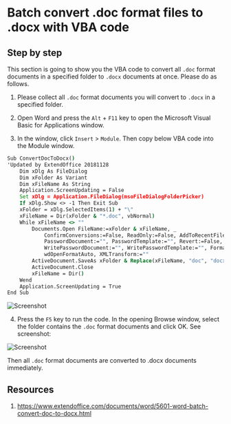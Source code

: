 # Batch convert .doc format files to .docx with VBA code

## Step by step

This section is going to show you the VBA code to convert all `.doc` format documents in a specified folder to `.docx` documents at once. Please do as follows.

1. Please collect all `.doc` format documents you will convert to `.docx` in a specified folder.

2. Open Word and press the `Alt` + `F11` key to open the Microsoft Visual Basic for Applications window.

3. In the window, click `Insert` > `Module`. Then copy below VBA code into the Module window.

```bat copy
Sub ConvertDocToDocx()
'Updated by ExtendOffice 20181128
    Dim xDlg As FileDialog
    Dim xFolder As Variant
    Dim xFileName As String
    Application.ScreenUpdating = False
    Set xDlg = Application.FileDialog(msoFileDialogFolderPicker)
    If xDlg.Show <> -1 Then Exit Sub
    xFolder = xDlg.SelectedItems(1) + "\"
    xFileName = Dir(xFolder & "*.doc", vbNormal)
    While xFileName <> ""
        Documents.Open FileName:=xFolder & xFileName, _
            ConfirmConversions:=False, ReadOnly:=False, AddToRecentFiles:=False, _
            PasswordDocument:="", PasswordTemplate:="", Revert:=False, _
            WritePasswordDocument:="", WritePasswordTemplate:="", Format:= _
            wdOpenFormatAuto, XMLTransform:=""
        ActiveDocument.SaveAs xFolder & Replace(xFileName, "doc", "docx"), wdFormatDocumentDefault
        ActiveDocument.Close
        xFileName = Dir()
    Wend
    Application.ScreenUpdating = True
End Sub
```

![Screenshot](/assets/230302_0215/01.png)

4. Press the `F5` key to run the code. In the opening Browse window, select the folder contains the `.doc` format documents and click OK. See screenshot:

![Screenshot](/assets/230302_0215/02.png)

Then all `.doc` format documents are converted to .docx documents immediately.

## Resources

1. https://www.extendoffice.com/documents/word/5601-word-batch-convert-doc-to-docx.html
